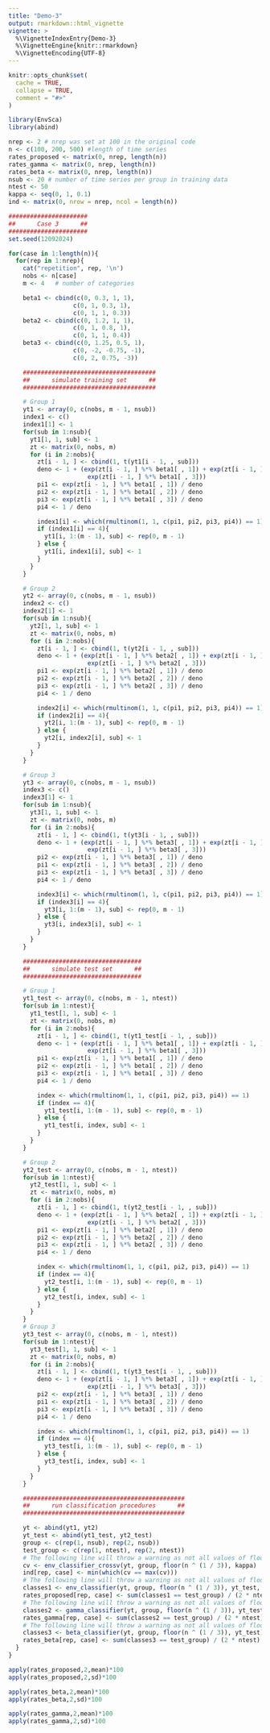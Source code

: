 ```yaml
---
title: "Demo-3"
output: rmarkdown::html_vignette
vignette: >
  %\VignetteIndexEntry{Demo-3}
  %\VignetteEngine{knitr::rmarkdown}
  %\VignetteEncoding{UTF-8}
---
```


```r
knitr::opts_chunk$set(
  cache = TRUE,
  collapse = TRUE,
  comment = "#>"
)
```

```r
library(EnvSca)
library(abind)
```

```r
nrep <- 2 # nrep was set at 100 in the original code
n <- c(100, 200, 500) #length of time series
rates_proposed <- matrix(0, nrep, length(n))
rates_gamma <- matrix(0, nrep, length(n))
rates_beta <- matrix(0, nrep, length(n))
nsub <- 20 # number of time series per group in training data
ntest <- 50
kappa <- seq(0, 1, 0.1)
ind <- matrix(0, nrow = nrep, ncol = length(n))
```

```r
######################
##      Case 3      ##
######################
set.seed(12092024)
```

```r
for(case in 1:length(n)){
  for(rep in 1:nrep){
    cat("repetition", rep, '\n')
    nobs <- n[case]
    m <- 4   # number of categories

    beta1 <- cbind(c(0, 0.3, 1, 1),
                  c(0, 1, 0.3, 1),
                  c(0, 1, 1, 0.3))
    beta2 <- cbind(c(0, 1.2, 1, 1),
                  c(0, 1, 0.8, 1),
                  c(0, 1, 1, 0.4))
    beta3 <- cbind(c(0, 1.25, 0.5, 1),
                  c(0, -2, -0.75, -1),
                  c(0, 2, 0.75, -3))

    #####################################
    ##      simulate training set      ##
    #####################################

    # Group 1
    yt1 <- array(0, c(nobs, m - 1, nsub))
    index1 <- c()
    index1[1] <- 1
    for(sub in 1:nsub){
      yt1[1, 1, sub] <- 1
      zt <- matrix(0, nobs, m)
      for (i in 2:nobs){
        zt[i - 1, ] <- cbind(1, t(yt1[i - 1, , sub]))
        deno <- 1 + (exp(zt[i - 1, ] %*% beta1[ , 1]) + exp(zt[i - 1, ] %*% beta1[ , 2]) +
                      exp(zt[i - 1, ] %*% beta1[ , 3]))
        pi1 <- exp(zt[i - 1, ] %*% beta1[ , 1]) / deno
        pi2 <- exp(zt[i - 1, ] %*% beta1[ , 2]) / deno
        pi3 <- exp(zt[i - 1, ] %*% beta1[ , 3]) / deno
        pi4 <- 1 / deno

        index1[i] <- which(rmultinom(1, 1, c(pi1, pi2, pi3, pi4)) == 1)
        if (index1[i] == 4){
          yt1[i, 1:(m - 1), sub] <- rep(0, m - 1)
        } else {
          yt1[i, index1[i], sub] <- 1
        }
      }
    }

    # Group 2
    yt2 <- array(0, c(nobs, m - 1, nsub))
    index2 <- c()
    index2[1] <- 1
    for(sub in 1:nsub){
      yt2[1, 1, sub] <- 1
      zt <- matrix(0, nobs, m)
      for (i in 2:nobs){
        zt[i - 1, ] <- cbind(1, t(yt2[i - 1, , sub]))
        deno <- 1 + (exp(zt[i - 1, ] %*% beta2[ , 1]) + exp(zt[i - 1, ] %*% beta2[ , 2]) +
                      exp(zt[i - 1, ] %*% beta2[ , 3]))
        pi1 <- exp(zt[i - 1, ] %*% beta2[ , 1]) / deno
        pi2 <- exp(zt[i - 1, ] %*% beta2[ , 2]) / deno
        pi3 <- exp(zt[i - 1, ] %*% beta2[ , 3]) / deno
        pi4 <- 1 / deno

        index2[i] <- which(rmultinom(1, 1, c(pi1, pi2, pi3, pi4)) == 1)
        if (index2[i] == 4){
          yt2[i, 1:(m - 1), sub] <- rep(0, m - 1)
        } else {
          yt2[i, index2[i], sub] <- 1
        }
      }
    }

    # Group 3
    yt3 <- array(0, c(nobs, m - 1, nsub))
    index3 <- c()
    index3[1] <- 1
    for(sub in 1:nsub){
      yt3[1, 1, sub] <- 1
      zt <- matrix(0, nobs, m)
      for (i in 2:nobs){
        zt[i - 1, ] <- cbind(1, t(yt3[i - 1, , sub]))
        deno <- 1 + (exp(zt[i - 1, ] %*% beta3[ , 1]) + exp(zt[i - 1, ] %*% beta3[ , 2]) +
                      exp(zt[i - 1, ] %*% beta3[ , 3]))
        pi2 <- exp(zt[i - 1, ] %*% beta3[ , 1]) / deno
        pi1 <- exp(zt[i - 1, ] %*% beta3[ , 2]) / deno
        pi3 <- exp(zt[i - 1, ] %*% beta3[ , 3]) / deno
        pi4 <- 1 / deno

        index3[i] <- which(rmultinom(1, 1, c(pi1, pi2, pi3, pi4)) == 1)
        if (index3[i] == 4){
          yt3[i, 1:(m - 1), sub] <- rep(0, m - 1)
        } else {
          yt3[i, index3[i], sub] <- 1
        }
      }
    }

    #################################
    ##      simulate test set      ##
    #################################

    # Group 1
    yt1_test <- array(0, c(nobs, m - 1, ntest))
    for(sub in 1:ntest){
      yt1_test[1, 1, sub] <- 1
      zt <- matrix(0, nobs, m)
      for (i in 2:nobs){
        zt[i - 1, ] <- cbind(1, t(yt1_test[i - 1, , sub]))
        deno <- 1 + (exp(zt[i - 1, ] %*% beta1[ , 1]) + exp(zt[i - 1, ] %*% beta1[ , 2]) +
                      exp(zt[i - 1, ] %*% beta1[ , 3]))
        pi1 <- exp(zt[i - 1, ] %*% beta1[ , 1]) / deno
        pi2 <- exp(zt[i - 1, ] %*% beta1[ , 2]) / deno
        pi3 <- exp(zt[i - 1, ] %*% beta1[ , 3]) / deno
        pi4 <- 1 / deno

        index <- which(rmultinom(1, 1, c(pi1, pi2, pi3, pi4)) == 1)
        if (index == 4){
          yt1_test[i, 1:(m - 1), sub] <- rep(0, m - 1)
        } else {
          yt1_test[i, index, sub] <- 1
        }
      }
    }

    # Group 2
    yt2_test <- array(0, c(nobs, m - 1, ntest))
    for(sub in 1:ntest){
      yt2_test[1, 1, sub] <- 1
      zt <- matrix(0, nobs, m)
      for (i in 2:nobs){
        zt[i - 1, ] <- cbind(1, t(yt2_test[i - 1, , sub]))
        deno <- 1 + (exp(zt[i - 1, ] %*% beta2[ , 1]) + exp(zt[i - 1, ] %*% beta2[ , 2]) +
                      exp(zt[i - 1, ] %*% beta2[ , 3]))
        pi1 <- exp(zt[i - 1, ] %*% beta2[ , 1]) / deno
        pi2 <- exp(zt[i - 1, ] %*% beta2[ , 2]) / deno
        pi3 <- exp(zt[i - 1, ] %*% beta2[ , 3]) / deno
        pi4 <- 1 / deno

        index <- which(rmultinom(1, 1, c(pi1, pi2, pi3, pi4)) == 1)
        if (index == 4){
          yt2_test[i, 1:(m - 1), sub] <- rep(0, m - 1)
        } else {
          yt2_test[i, index, sub] <- 1
        }
      }
    }
    # Group 3
    yt3_test <- array(0, c(nobs, m - 1, ntest))
    for(sub in 1:ntest){
      yt3_test[1, 1, sub] <- 1
      zt <- matrix(0, nobs, m)
      for (i in 2:nobs){
        zt[i - 1, ] <- cbind(1, t(yt3_test[i - 1, , sub]))
        deno <- 1 + (exp(zt[i - 1, ] %*% beta3[ , 1]) + exp(zt[i - 1, ] %*% beta3[ , 2]) +
                      exp(zt[i - 1, ] %*% beta3[ , 3]))
        pi2 <- exp(zt[i - 1, ] %*% beta3[ , 1]) / deno
        pi1 <- exp(zt[i - 1, ] %*% beta3[ , 2]) / deno
        pi3 <- exp(zt[i - 1, ] %*% beta3[ , 3]) / deno
        pi4 <- 1 / deno

        index <- which(rmultinom(1, 1, c(pi1, pi2, pi3, pi4)) == 1)
        if (index == 4){
          yt3_test[i, 1:(m - 1), sub] <- rep(0, m - 1)
        } else {
          yt3_test[i, index, sub] <- 1
        }
      }
    }

    #############################################
    ##      run classification procedures      ##
    #############################################

    yt <- abind(yt1, yt2)
    yt_test <- abind(yt1_test, yt2_test)
    group <- c(rep(1, nsub), rep(2, nsub))
    test_group <- c(rep(1, ntest), rep(2, ntest))
    # The following line will throw a warning as not all values of floor(n ^ (1 / 3)) is less than dim(yt)[1] ^ (1 / 3)
    cv <- env_classifier_crossv(yt, group, floor(n ^ (1 / 3)), kappa)
    ind[rep, case] <- min(which(cv == max(cv)))
    # The following line will throw a warning as not all values of floor(n ^ (1 / 3)) is less than dim(yt)[1] ^ (1 / 3)
    classes1 <- env_classifier(yt, group, floor(n ^ (1 / 3)), yt_test, kappa[ind[rep, case]])
    rates_proposed[rep, case] <- sum(classes1 == test_group) / (2 * ntest)
    # The following line will throw a warning as not all values of floor(n ^ (1 / 3)) is less than dim(yt)[1] ^ (1 / 3)
    classes2 <- gamma_classifier(yt, group, floor(n ^ (1 / 3)), yt_test)
    rates_gamma[rep, case] <- sum(classes2 == test_group) / (2 * ntest)
    # The following line will throw a warning as not all values of floor(n ^ (1 / 3)) is less than dim(yt)[1] ^ (1 / 3)
    classes3 <- beta_classifier(yt, group, floor(n ^ (1 / 3)), yt_test)
    rates_beta[rep, case] <- sum(classes3 == test_group) / (2 * ntest)
  }
}
```

```r
apply(rates_proposed,2,mean)*100
apply(rates_proposed,2,sd)*100
```

```r
apply(rates_beta,2,mean)*100
apply(rates_beta,2,sd)*100
```

```r
apply(rates_gamma,2,mean)*100
apply(rates_gamma,2,sd)*100
```
